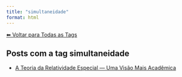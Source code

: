 ```yaml
---
title: "simultaneidade"
format: html
---
```


[⬅ Voltar para Todas as Tags](../tags.qmd)

## Posts com a tag **simultaneidade**

- [A Teoria da Relatividade Especial — Uma Visão Mais Acadêmica](/posts/fisica/relatividade-especial-academico.html)
